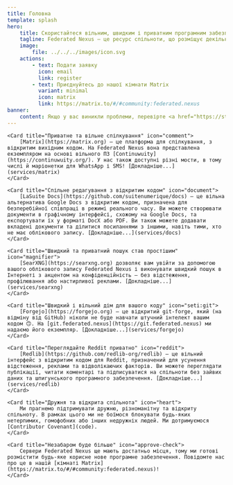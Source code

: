 ```yaml
---
title: Головна
template: splash
hero:
    title: Скористайтеся вільним, швидким і приватним програмним забезпеченням Federated Nexus
    tagline: Federated Nexus — це ресурс спільноти, що розміщує декілька служб FOSS (особливо федеративних), включаючи Matrix і Forgejo.
    image:
        file: ../../../images/icon.svg
    actions:
        - text: Подати заявку
          icon: email
          link: register
        - text: Приєднуйтесь до нашої кімнати Matrix
          variant: minimal
          icon: matrix
          link: https://matrix.to/#/#community:federated.nexus
banner:
    content: Якщо у вас виникли проблеми, перевірте <a href="https://status.federated.nexus">нашу сторінку стану.</a>
---
```



<CardGrid>

    <Card title="Приватне та вільне спілкування" icon="comment">
        [Matrix](https://matrix.org) — це платформа для спілкування, з відкритим вихідним кодом. На Federated Nexus вона представлена екземпляром на основі вільного ПЗ [Continuwuity](https://continuwuity.org/). У нас також доступні різні мости, в тому числі й маріонетки для WhatsApp і SMS! [Докладніше...](services/matrix)
    </Card>

    <Card title="Спільне редагування з відкритим кодом" icon="document">
        [LaSuite Docs](https://github.com/suitenumerique/docs) — це вільна альтернатива Google Docs з відкритим кодом, призначена для безперебійної співпраці в режимі реального часу. Ви можете створювати документи в графічному інтерфейсі, схожому на Google Docs, та експортувати їх у форматі DocX або PDF. Ви також можете додавати вкладені документи та ділитися посиланнями з іншими, навіть тими, хто не має облікового запису. [Докладніше...](services/docs)
    </Card>

    <Card title="Швидкий та приватний пошук став простішим" icon="magnifier">
        [SearXNG](https://searxng.org) дозволяє вам увійти за допомогою вашого облікового запису Federated Nexus і виконувати швидкий пошук в Інтернеті з акцентом на конфіденційність — без відстеження, профілювання або настирливої реклами. [Докладніше...](services/searxng)
    </Card>

    <Card title="Швидкий і вільний дім для вашого коду" icon="seti:git">
        [Forgejo](https://forgejo.org) — це відкритий git-forge, який (на відміну від GitHub) ніколи не буде навчати штучний інтелект вашим кодом 🙃. На [git.federated.nexus](https://git.federated.nexus) ми надаємо його екземпляр. [Докладніше...](services/forgejo)
    </Card>

    <Card title="Переглядайте Reddit приватно" icon="reddit">
    	[Redlib](https://github.com/redlib-org/redlib) — це вільний інтерфейс з відкритим кодом для Reddit, призначений для усунення відстеження, реклами та відволікаючих факторів. Ви можете переглядати публікації, читати коментарі та підписуватися на спільноти без зайвих даних та шпигунського програмного забезпечення. [Докладніше...](services/redlib)
    </Card>

    <Card title="Дружня та відкрита спільнота" icon="heart">
        Ми прагнемо підтримувати дружню, різноманітну та відкриту спільноту. В рамках цього ми не боїмося блокувати будь-яких нетерпимих, гомофобних або інших недружніх людей. Ми дотримуємося [Contributor Covenant](code).
    </Card>

    <Card title="Незабаром буде більше" icon="approve-check">
        Сервери Federated Nexus ще мають достатньо місця, тому ми готові розмістити будь-яке корисне нове програмне забезпечення. Повідомте нас про це в нашій [кімнаті Matrix](https://matrix.to/#/#community:federated.nexus)!
    </Card>

</CardGrid>
